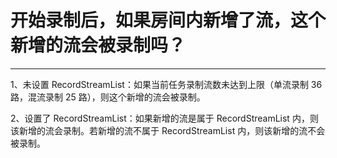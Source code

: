 # 开始录制后，如果房间内新增了流，这个新增的流会被录制吗？
---

1、未设置 RecordStreamList：如果当前任务录制流数未达到上限（单流录制 36 路，混流录制 25 路），则这个新增的流会被录制。

2、设置了 RecordStreamList：如果新增的流是属于 RecordStreamList 内，则该新增的流会录制。若新增的流不属于 RecordStreamList 内，则该新增的流不会被录制。